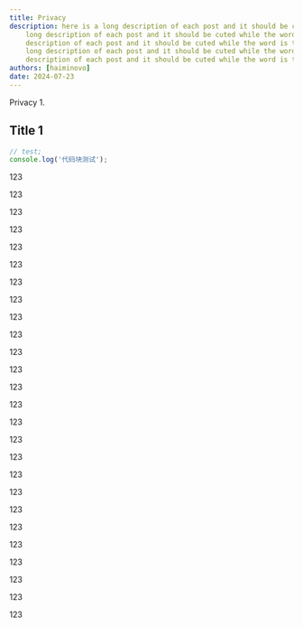 ```yaml
---
title: Privacy
description: here is a long description of each post and it should be cuted while the word is too long. here is a
    long description of each post and it should be cuted while the word is too long. here is a long
    description of each post and it should be cuted while the word is too long.here is a long description of each post and it should be cuted while the word is too long. here is a
    long description of each post and it should be cuted while the word is too long. here is a long
    description of each post and it should be cuted while the word is too long.
authors: [haiminovo]
date: 2024-07-23
---
```


Privacy 1.

## Title 1

```js
// test;
console.log('代码块测试');
```

123

123

123

123

123

123

123

123

123

123

123

123

123

123

123

123

123

123

123

123

123

123

123

123

123

123
